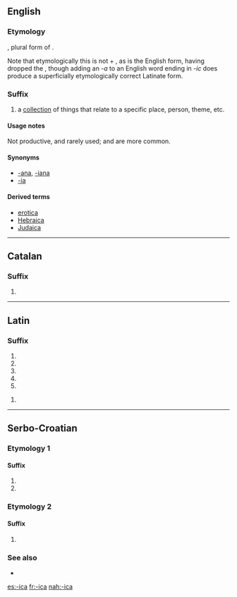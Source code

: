 ==English==

===Etymology===
{{etyl|la|en}} {{term|-ica||(plural suffix)|lang=la}}, plural form of {{term|-icum||(singular suffix)|lang=la}}.

Note that etymologically this is not {{term|-ic}} + {{term|-a||(plural ending)}}, as {{term|-ic}} is the English form, having dropped the {{term|-um}}, though adding an ''-a'' to an English word ending in ''-ic'' does produce a superficially etymologically correct Latinate form.

===Suffix===
{{en-suffix}}

# a [[collection]] of things that relate to a specific place, person, theme, etc.

====Usage notes====
Not productive, and rarely used; {{term|-ana}} and {{term|-ia}} are more common.

====Synonyms====
* [[-ana]], [[-iana]]
* [[-ia]]

====Derived terms====
* [[erotica]]
* [[Hebraica]]
* [[Judaica]]

----

==Catalan==

===Suffix===
{{head|ca|suffix|g=f}}

# {{feminine of|-ic|lang=ca}}

----

==Latin==

===Suffix===
{{la-suffix-form|ica|ica}}

# {{inflection of|-icus||nom|f|s|lang=la}}
# {{inflection of|-icus||nom|n|p|lang=la}}
# {{inflection of|-icus||acc|n|p|lang=la}}
# {{inflection of|-icus||voc|f|s|lang=la}}
# {{inflection of|-icus||voc|n|p|lang=la}}

{{la-suffix-form|ica|icā}}

# {{inflection of|-icus||abl|f|s|lang=la}}

----

==Serbo-Croatian==

===Etymology 1===

====Suffix====
{{sh-suffix|r|-ица}}

# {{non-gloss definition|Suffix appended to words to create a feminine noun, commonly used for forming [[diminutives]].}}
# {{non-gloss definition|Suffix appended to words to create a masculine or feminine noun, usually a [[pejorative]].}}

===Etymology 2===
{{suffix|-ik|a|lang=sh}}

====Suffix====
{{sh-suffix|r|-ица}}

# {{non-gloss definition|Feminine form of {{term|-ik|lang=sh}}.}}

===See also===
* {{l|sh|-čica}}

[[es:-ica]]
[[fr:-ica]]
[[nah:-ica]]